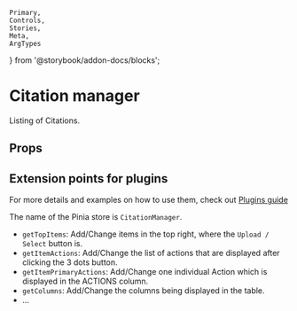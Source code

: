     Primary,
    Controls,
    Stories,
    Meta,
    ArgTypes
} from '@storybook/addon-docs/blocks';

<Meta of={CitationManager} />

# Citation manager

Listing of Citations.

## Props

<ArgTypes />

## Extension points for plugins

For more details and examples on how to use them, check out [Plugins guide](..?path=/docs/guide-plugins--docs)

The name of the Pinia store is `CitationManager`.

- `getTopItems`: Add/Change items in the top right, where the `Upload / Select` button is.
- `getItemActions`: Add/Change the list of actions that are displayed after clicking the 3 dots button.
- `getItemPrimaryActions`: Add/Change one individual Action which is displayed in the ACTIONS column.
- `getColumns`: Add/Change the columns being displayed in the table.
- ...

<Primary />
<Controls />
<Stories />
